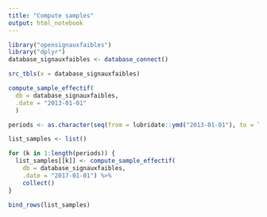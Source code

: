 ```yaml
---
title: "Compute samples"
output: html_notebook
---
```



```r
library("opensignauxfaibles")
library("dplyr")
database_signauxfaibles <- database_connect()
```

```r
src_tbls(x = database_signauxfaibles)
```

```r
compute_sample_effectif(
  db = database_signauxfaibles,
  .date = "2013-01-01"
  )
```

```r
periods <- as.character(seq(from = lubridate::ymd("2013-01-01"), to = lubridate::ymd("2017-03-01"), by = "month"))

list_samples <- list()

for (k in 1:length(periods)) {
  list_samples[[k]] <- compute_sample_effectif(
    db = database_signauxfaibles, 
    .date = "2017-01-01") %>% 
    collect()
}

bind_rows(list_samples)
```


